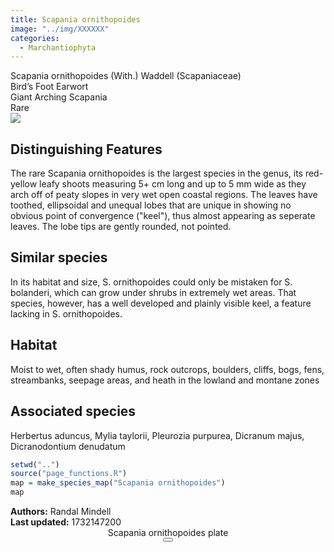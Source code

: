 ```yaml
---
title: Scapania ornithopoides
image: "../img/XXXXXX"
categories:
  - Marchantiophyta
---
```


<div class="info-panel">
 <div class="info-top">
  <div class="taxon-scientific"><span class="taxon-name">Scapania ornithopoides</span> <span class="taxon-authority">(With.) Waddell</span> <span class="taxon-family">(Scapaniaceae)</span></div>
  <div class="taxon-common">Bird's Foot Earwort</div>
 </div>
 <div class="info-bottom">
  <div class="taxon-qnd">Giant Arching Scapania</div>
  <div class="taxon-abundance">Rare</div>
 </div>
</div>
<div class="imerss-content-frame">
 <div class="imerss-image-header">
  <div class="imerss-image-holder imerss-column-left" data-toggle="tooltip" style="background-image: url(../img/XXXXXX)" title="XXXXXX">
  </div>

  <div class="imerss-image-holder imerss-column-right" data-toggle="tooltip" style="background-image: url(../img/XXXXXX)" title="XXXXXX">
  </div>
 
 </div>
 <div class="imerss-content-lower">
  <div class="imerss-column-left">
  <div class="tab-microscope" data-micromodal-trigger="modal-plate">
  <img src="../img/bryo guide microscope.png"/>
  </div>

<h2>Distinguishing Features</h2>

The rare Scapania ornithopoides is the largest species in the genus, its red-yellow leafy shoots measuring 5+ cm long and up to 5 mm wide as they arch off of peaty slopes in very wet open coastal regions. The leaves have toothed, ellipsoidal and unequal lobes that are unique in showing no obvious point of convergence (&quot;keel&quot;), thus almost appearing as seperate leaves. The lobe tips are gently rounded, not pointed.

<h2>Similar species</h2>

In its habitat and size, S. ornithopoides  could only be mistaken for S. bolanderi, which can grow under shrubs in extremely wet areas. That species, however, has a well developed and plainly visible keel, a feature lacking in S. ornithopoides.

<h2>Habitat</h2>

Moist to wet, often shady humus, rock outcrops, boulders, cliffs, bogs, fens, streambanks, seepage areas, and heath in the lowland and montane zones

<h2>Associated species</h2>

Herbertus aduncus, Mylia taylorii, Pleurozia purpurea, Dicranum majus, Dicranodontium denudatum
</div>

<div class="imerss-column-right">

<div class="imerss-image-holder imerss-column-right" data-toggle="tooltip" style="background-image: url(../img/XXXXX)" title="XXXXX">
</div>

<div class="imerss-map-holder">
```r
setwd("..")
source("page_functions.R")
map = make_species_map("Scapania ornithopoides")
map
```
</div>

</div>

</div>
</div>

<div class="taxon-footer">
 <div class="taxon-authors"><b>Authors:</b> <span>Randal Mindell</span></div>
 <div class="taxon-update"><b>Last updated:</b> <span>1732147200</span></div>
</div>

<div class="modal micromodal-slide" id="modal-plate" aria-hidden="true">
 <div class="modal__overlay" tabindex="-1" data-micromodal-close>
  <div class="modal__container" role="dialog" aria-modal="true" aria-labelledby="modal-plate-title" >
   <header class="modal__header">
   <div class="modal__title" id="modal-plate-title">
  Scapania ornithopoides plate
   </div>
   <button class="modal__close" aria-label="Close" data-micromodal-close></button>
   </header>
  <div class="modal__content" id="modal-plate-content">
   <div class="imerss-image-holder" data-toggle="tooltip" style="background-image: url(../img/XXXXX)" title="XXXXX">
  </div>
  </div>
  </div>
 </div>
</div>

<script src="../js/micromodal.min.js"></script>
<link href="../css/style-taxon.css" rel="stylesheet">
<link href="../css/micromodal.css" rel="stylesheet">

<script>
MicroModal.init();
</script>

